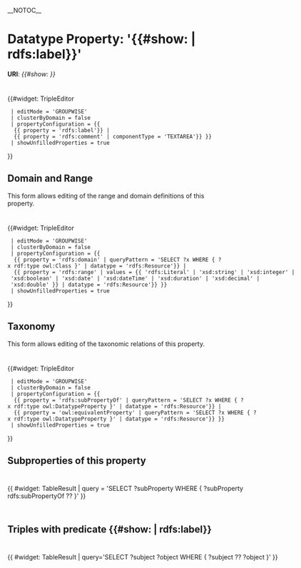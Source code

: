 __NOTOC__

= Datatype Property: '{{#show: {{this}} | rdfs:label}}' =

'''URI''': ''{{#show: {{this}} }}''

<div style="width:650px; padding-top:10px">
{{#widget: TripleEditor
  | editMode = 'GROUPWISE'
  | clusterByDomain = false
  | propertyConfiguration = {{
   {{ property = 'rdfs:label'}} |
   {{ property = 'rdfs:comment' | componentType = 'TEXTAREA'}} }}
  | showUnfilledProperties = true
}}

</div>


== Domain and Range ==
This form allows editing of the range and domain definitions of this property.

<div style="width:650px; padding-top:10px">
{{#widget: TripleEditor
  | editMode = 'GROUPWISE'
  | clusterByDomain = false
  | propertyConfiguration = {{
   {{ property = 'rdfs:domain' | queryPattern = 'SELECT ?x WHERE { ?x rdf:type owl:Class }' | datatype = 'rdfs:Resource'}} |
   {{ property = 'rdfs:range' | values = {{ 'rdfs:Literal' | 'xsd:string' | 'xsd:integer' | 'xsd:boolean' | 'xsd:date' | 'xsd:dateTime' | 'xsd:duration' | 'xsd:decimal' | 'xsd:double' }} | datatype = 'rdfs:Resource'}} }}
  | showUnfilledProperties = true
}}
</div>


== Taxonomy ==
This form allows editing of the taxonomic relations of this property.

<div style="width:650px; padding-top:10px">
{{#widget: TripleEditor
  | editMode = 'GROUPWISE'
  | clusterByDomain = false
  | propertyConfiguration = {{
   {{ property = 'rdfs:subPropertyOf' | queryPattern = 'SELECT ?x WHERE { ?x rdf:type owl:DatatypeProperty }' | datatype = 'rdfs:Resource'}} |
   {{ property = 'owl:equivalentProperty' | queryPattern = 'SELECT ?x WHERE { ?x rdf:type owl:DatatypeProperty }' | datatype = 'rdfs:Resource'}} }}
  | showUnfilledProperties = true
}}
</div>

== Subproperties of this property ==

<div style="width:650px; padding-top:10px; padding-bottom:10px">
{{ #widget: TableResult
| query = 'SELECT ?subProperty WHERE { ?subProperty rdfs:subPropertyOf ?? }'
}}
</div>


== Triples with predicate {{#show: {{this}} | rdfs:label}} ==
<div style="width:650px; padding-top:10px; padding-bottom:10px">
{{ #widget: TableResult |
query='SELECT ?subject ?object WHERE { ?subject ?? ?object }'
}}
</div>